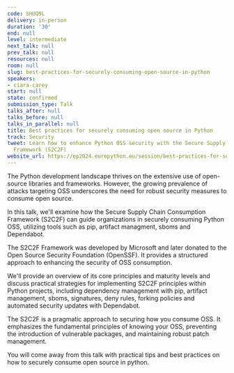 ```yaml
---
code: SHUQ9L
delivery: in-person
duration: '30'
end: null
level: intermediate
next_talk: null
prev_talk: null
resources: null
room: null
slug: best-practices-for-securely-consuming-open-source-in-python
speakers:
- ciara-carey
start: null
state: confirmed
submission_type: Talk
talks_after: null
talks_before: null
talks_in_parallel: null
title: Best practices for securely consuming open source in Python
track: Security
tweet: Learn how to enhance Python OSS security with the Secure Supply Chain Consumption
  Framework (S2C2F)
website_url: https://ep2024.europython.eu/session/best-practices-for-securely-consuming-open-source-in-python
---
```


The Python development landscape thrives on the extensive use of open-source libraries and frameworks. However, the growing prevalence of attacks targeting OSS underscores the need for robust security measures to consume open source.

In this talk, we'll examine how the Secure Supply Chain Consumption Framework (S2C2F) can guide organizations in securely consuming Python OSS, utilizing tools such as pip, artifact managment, sboms and Dependabot.

The S2C2F Framework was developed by Microsoft and later donated to the Open Source Security Foundation (OpenSSF). It provides a structured approach to enhancing the security of OSS consumption.

We'll provide an overview of its core principles and maturity levels and discuss practical strategies for implementing S2C2F principles within Python projects, including dependency management with pip, artifact management, sboms, signatures, deny rules, forking policies and automated security updates with Dependabot.

The S2C2F is a pragmatic approach to securing how you consume OSS.
 It emphasizes the fundamental principles of knowing your OSS, preventing the introduction of vulnerable packages, and maintaining robust patch management.

You will come away from this talk with practical tips and best practices on how to securely consume open source in python.
